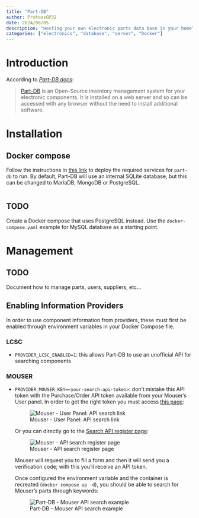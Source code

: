 ```yaml
---
title: "Part-DB"
author: ProtossGP32
date: 2024/08/05
description: "Hosting your own electronic parts data base in your homelab!"
categories: ["electronics", "database", "server", "Docker"]
---
```


# Introduction

According to [_Part-DB docs_][part-db-docs]:

> [Part-DB][github-part-db] is an Open-Source inventory management system for your electronic components. It is installed on a web server and so can be accessed with any browser without the need to install additional software.

# Installation
## Docker compose

Follow the instructions in [this link][part-db-docker-compose] to deploy the required services for `part-db` to run. By default, Part-DB will use an internal SQLite database, but this can be changed to MariaDB, MongoDB or PostgreSQL.

```.yaml

```

::: {.callout-warning}
# TODO
Create a Docker compose that uses PostgreSQL instead. Use the `docker-compose.yaml` example for MySQL database as a starting point.
:::

# Management

::: {.callout-warning}
# TODO
Document how to manage parts, users, suppliers, etc...
:::

## Enabling Information Providers

In order to use component information from providers, these must first be enabled through environment variables in your Docker Compose file.

### LCSC

- `PROVIDER_LCSC_ENABLED=1`: this allows Part-DB to use an unofficial API for searching components

### MOUSER

- `PROVIDER_MOUSER_KEY=<your-search-api-token>`: don't mistake this API token with the Purchase/Order API token available from your Mouser's User panel. In order to get the right token you must access [this page][mouser-api-search]:
  
  ![Mouser - User Panel: API search link][mouser-api-search-section]

  Or you can directly go to the [Search API register page][mouser-api-search-register]:
  
  ![Mouser - API search register page][mouser-api-search-register-form]

  Mouser will request you to fill a form and then it will send you a verification code; with this you'll receive an API token.
  
  Once configured the environment variable and the container is recreated (`docker compose up -d`), you should be able to search for Mouser's parts through keywords:

  ![Part-DB - Mouser API search example][part-db-mouser-search-example]


<!-- RESOURCES -->
[mouser-api-search-section]: /images/deploy-guides/self-hosted-servers/part-db/part-db-mouser-search-api-link.png
[mouser-api-search-register-form]: /images/deploy-guides/self-hosted-servers/part-db/part-db-mouser-search-register-form.png
[part-db-mouser-search-example]: /images/deploy-guides/self-hosted-servers/part-db/part-db-mouser-search-example.png

<!-- LINKS -->
[part-db-docs]: https://docs.part-db.de
[part-db-docker-compose]: https://docs.part-db.de/installation/installation_docker.html
[github-part-db]: https://github.com/Part-DB/Part-DB-server
[mouser-api-search]: https://www.mouser.es/api-search/#signup
[mouser-api-search-register]: https://www.mouser.es/MyMouser/MouserSearchApplication.aspx